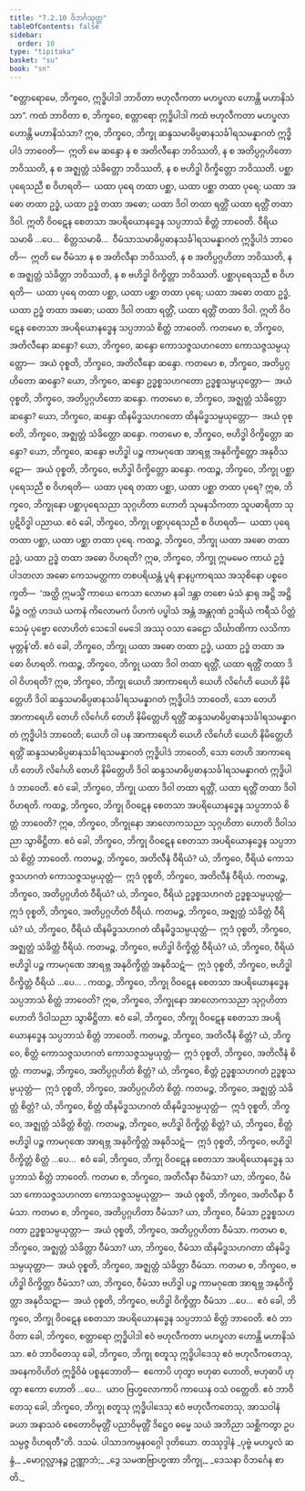 ```yaml
---
title: "7.2.10 ဝိဘင်္ဂသုတ္တ"
tableOfContents: false
sidebar:
  order: 10
type: "tipitaka"
basket: "su"
book: "sn"
---
```



<DynamicBreadcrumb />

<Division number="832" book="sn" e="ch" v="18" p="408">

<Paragraph number="1440" book="sn">
“စတ္တာရောမေ, ဘိက္ခဝေ, ဣဒ္ဓိပါဒါ ဘာဝိတာ ဗဟုလီကတာ မဟပ္ဖလာ ဟောန္တိ မဟာနိသံသာ”.
</Paragraph>

<Paragraph number="1441" book="sn">
ကထံ ဘာဝိတာ စ, ဘိက္ခဝေ, စတ္တာရော ဣဒ္ဓိပါဒါ ကထံ ဗဟုလီကတာ မဟပ္ဖလာ ဟောန္တိ မဟာနိသံသာ? ဣဓ, ဘိက္ခဝေ, ဘိက္ခု ဆန္ဒသမာဓိပ္ပဓာနသင်္ခါရသမန္နာဂတံ ဣဒ္ဓိပါဒံ ဘာဝေတိ—  ဣတိ မေ ဆန္ဒော န စ အတိလီနော ဘဝိဿတိ, န စ အတိပ္ပဂ္ဂဟိတော ဘဝိဿတိ, န စ အဇ္ဈတ္တံ သံခိတ္တော ဘဝိဿတိ, န စ ဗဟိဒ္ဓါ ဝိက္ခိတ္တော ဘဝိဿတိ. ပစ္ဆာပုရေသညီ စ ဝိဟရတိ—  ယထာ ပုရေ တထာ ပစ္ဆာ, ယထာ ပစ္ဆာ တထာ ပုရေ; ယထာ အဓော တထာ ဥဒ္ဓံ, ယထာ ဥဒ္ဓံ တထာ အဓော; ယထာ ဒိဝါ တထာ ရတ္တိံ ယထာ ရတ္တိံ တထာ ဒိဝါ. ဣတိ ဝိဝဋေန စေတသာ အပရိယောနဒ္ဓေန သပ္ပဘာသံ စိတ္တံ ဘာဝေတိ. ဝီရိယသမာဓိ …ပေ…  စိတ္တသမာဓိ…  ဝီမံသာသမာဓိပ္ပဓာနသင်္ခါရသမန္နာဂတံ ဣဒ္ဓိပါဒံ ဘာဝေတိ—  ဣတိ မေ ဝီမံသာ န စ အတိလီနာ ဘဝိဿတိ, န စ အတိပ္ပဂ္ဂဟိတာ ဘဝိဿတိ, န စ အဇ္ဈတ္တံ သံခိတ္တာ ဘဝိဿတိ, န စ ဗဟိဒ္ဓါ ဝိက္ခိတ္တာ ဘဝိဿတိ. ပစ္ဆာပုရေသညီ စ ဝိဟရတိ—  ယထာ ပုရေ တထာ ပစ္ဆာ, ယထာ ပစ္ဆာ တထာ ပုရေ; ယထာ အဓော တထာ ဥဒ္ဓံ, ယထာ ဥဒ္ဓံ တထာ အဓော; ယထာ ဒိဝါ တထာ ရတ္တိံ, ယထာ ရတ္တိံ တထာ ဒိဝါ. ဣတိ ဝိဝဋေန စေတသာ အပရိယောနဒ္ဓေန သပ္ပဘာသံ စိတ္တံ ဘာဝေတိ.
</Paragraph>

<Paragraph number="1442" book="sn">
ကတမော စ, ဘိက္ခဝေ, အတိလီနော ဆန္ဒော? ယော, ဘိက္ခဝေ, ဆန္ဒော ကောသဇ္ဇသဟဂတော ကောသဇ္ဇသမ္ပယုတ္တော—  အယံ ဝုစ္စတိ, ဘိက္ခဝေ, အတိလီနော ဆန္ဒော.
</Paragraph>

<Paragraph number="1443" book="sn">
ကတမော စ, ဘိက္ခဝေ, အတိပ္ပဂ္ဂဟိတော ဆန္ဒော? ယော, ဘိက္ခဝေ, ဆန္ဒော ဥဒ္ဓစ္စသဟဂတော ဥဒ္ဓစ္စသမ္ပယုတ္တော—  အယံ ဝုစ္စတိ, ဘိက္ခဝေ, အတိပ္ပဂ္ဂဟိတော ဆန္ဒော.
</Paragraph>

<Paragraph number="1444" book="sn">
ကတမော စ, ဘိက္ခဝေ, အဇ္ဈတ္တံ သံခိတ္တော ဆန္ဒော? ယော, ဘိက္ခဝေ, ဆန္ဒော ထိနမိဒ္ဓသဟဂတော ထိနမိဒ္ဓသမ္ပယုတ္တော—  အယံ ဝုစ္စတိ, ဘိက္ခဝေ, အဇ္ဈတ္တံ သံခိတ္တော ဆန္ဒော.
</Paragraph>

<Paragraph number="1445" book="sn">
ကတမော စ, ဘိက္ခဝေ, ဗဟိဒ္ဓါ ဝိက္ခိတ္တော ဆန္ဒော? ယော, ဘိက္ခဝေ, ဆန္ဒော ဗဟိဒ္ဓါ ပဉ္စ ကာမဂုဏေ အာရဗ္ဘ အနုဝိက္ခိတ္တော အနုဝိသဋော—  အယံ ဝုစ္စတိ, ဘိက္ခဝေ, ဗဟိဒ္ဓါ ဝိက္ခိတ္တော ဆန္ဒော.
</Paragraph>

<Paragraph number="1446" book="sn">
ကထဉ္စ, ဘိက္ခဝေ, ဘိက္ခု ပစ္ဆာပုရေသညီ စ ဝိဟရတိ—  ယထာ ပုရေ တထာ ပစ္ဆာ, ယထာ ပစ္ဆာ တထာ ပုရေ? ဣဓ, ဘိက္ခဝေ, ဘိက္ခုနော ပစ္ဆာပုရေသညာ သုဂ္ဂဟိတာ ဟောတိ သုမနသိကတာ သူပဓာရိတာ သုပ္ပဋိဝိဒ္ဓါ ပညာယ. ဧဝံ ခေါ, ဘိက္ခဝေ, ဘိက္ခု ပစ္ဆာပုရေသညီ စ ဝိဟရတိ—  ယထာ ပုရေ တထာ ပစ္ဆာ, ယထာ ပစ္ဆာ တထာ ပုရေ.
</Paragraph>

<Paragraph number="1447" book="sn">
ကထဉ္စ, ဘိက္ခဝေ, ဘိက္ခု ယထာ အဓော တထာ ဥဒ္ဓံ, ယထာ ဥဒ္ဓံ တထာ အဓော ဝိဟရတိ? ဣဓ, ဘိက္ခဝေ, ဘိက္ခု ဣမမေဝ ကာယံ ဥဒ္ဓံ ပါဒတလာ အဓော ကေသမတ္ထကာ တစပရိယန္တံ ပူရံ နာနပ္ပကာရဿ အသုစိနော ပစ္စဝေက္ခတိ—  ‘အတ္ထိ ဣမသ္မိံ ကာယေ ကေသာ လောမာ နခါ ဒန္တာ တစော မံသံ နှာရု အဋ္ဌိ အဋ္ဌိမိဉ္ဇံ ဝက္ကံ ဟဒယံ ယကနံ ကိလောမကံ ပိဟကံ ပပ္ဖါသံ အန္တံ အန္တဂုဏံ ဥဒရိယံ ကရီသံ ပိတ္တံ သေမှံ ပုဗ္ဗော လောဟိတံ သေဒေါ မေဒေါ အဿု ဝသာ ခေဠော သိင်္ဃာဏိကာ လသိကာ မုတ္တန်’တိ. ဧဝံ ခေါ, ဘိက္ခဝေ, ဘိက္ခု ယထာ အဓော တထာ ဥဒ္ဓံ, ယထာ ဥဒ္ဓံ တထာ အဓော ဝိဟရတိ.
</Paragraph>

<Paragraph number="1448" book="sn">
ကထဉ္စ, ဘိက္ခဝေ, ဘိက္ခု ယထာ ဒိဝါ တထာ ရတ္တိံ, ယထာ ရတ္တိံ တထာ ဒိဝါ ဝိဟရတိ? ဣဓ, ဘိက္ခဝေ, ဘိက္ခု ယေဟိ အာကာရေဟိ ယေဟိ လိင်္ဂေဟိ ယေဟိ နိမိတ္တေဟိ ဒိဝါ ဆန္ဒသမာဓိပ္ပဓာနသင်္ခါရသမန္နာဂတံ ဣဒ္ဓိပါဒံ ဘာဝေတိ, သော တေဟိ အာကာရေဟိ တေဟိ လိင်္ဂေဟိ တေဟိ နိမိတ္တေဟိ ရတ္တိံ ဆန္ဒသမာဓိပ္ပဓာနသင်္ခါရသမန္နာဂတံ ဣဒ္ဓိပါဒံ ဘာဝေတိ; ယေဟိ ဝါ ပန အာကာရေဟိ ယေဟိ လိင်္ဂေဟိ ယေဟိ နိမိတ္တေဟိ ရတ္တိံ ဆန္ဒသမာဓိပ္ပဓာနသင်္ခါရသမန္နာဂတံ ဣဒ္ဓိပါဒံ ဘာဝေတိ, သော တေဟိ အာကာရေဟိ တေဟိ လိင်္ဂေဟိ တေဟိ နိမိတ္တေဟိ ဒိဝါ ဆန္ဒသမာဓိပ္ပဓာနသင်္ခါရသမန္နာဂတံ ဣဒ္ဓိပါဒံ ဘာဝေတိ. ဧဝံ ခေါ, ဘိက္ခဝေ, ဘိက္ခု ယထာ ဒိဝါ တထာ ရတ္တိံ, ယထာ ရတ္တိံ တထာ ဒိဝါ ဝိဟရတိ.
</Paragraph>

<Paragraph number="1449" book="sn">
ကထဉ္စ, ဘိက္ခဝေ, ဘိက္ခု ဝိဝဋေန စေတသာ အပရိယောနဒ္ဓေန သပ္ပဘာသံ စိတ္တံ ဘာဝေတိ? ဣဓ, ဘိက္ခဝေ, ဘိက္ခုနော အာလောကသညာ သုဂ္ဂဟိတာ ဟောတိ ဒိဝါသညာ သွာဓိဋ္ဌိတာ. ဧဝံ ခေါ, ဘိက္ခဝေ, ဘိက္ခု ဝိဝဋေန စေတသာ အပရိယောနဒ္ဓေန သပ္ပဘာသံ စိတ္တံ ဘာဝေတိ.
</Paragraph>

<Paragraph number="1450" book="sn">
ကတမဉ္စ, ဘိက္ခဝေ, အတိလီနံ ဝီရိယံ? ယံ, ဘိက္ခဝေ, ဝီရိယံ ကောသဇ္ဇသဟဂတံ ကောသဇ္ဇသမ္ပယုတ္တံ—  ဣဒံ ဝုစ္စတိ, ဘိက္ခဝေ, အတိလီနံ ဝီရိယံ.
</Paragraph>

<Paragraph number="1451" book="sn">
ကတမဉ္စ, ဘိက္ခဝေ, အတိပ္ပဂ္ဂဟိတံ ဝီရိယံ? ယံ, ဘိက္ခဝေ, ဝီရိယံ ဥဒ္ဓစ္စသဟဂတံ ဥဒ္ဓစ္စသမ္ပယုတ္တံ—  ဣဒံ ဝုစ္စတိ, ဘိက္ခဝေ, အတိပ္ပဂ္ဂဟိတံ ဝီရိယံ.
</Paragraph>

<Paragraph number="1452" book="sn">
ကတမဉ္စ, ဘိက္ခဝေ, အဇ္ဈတ္တံ သံခိတ္တံ ဝီရိယံ? ယံ, ဘိက္ခဝေ, ဝီရိယံ ထိနမိဒ္ဓသဟဂတံ ထိနမိဒ္ဓသမ္ပယုတ္တံ—  ဣဒံ ဝုစ္စတိ, ဘိက္ခဝေ, အဇ္ဈတ္တံ သံခိတ္တံ ဝီရိယံ.
</Paragraph>

<Paragraph number="1453" book="sn">
ကတမဉ္စ, ဘိက္ခဝေ, ဗဟိဒ္ဓါ ဝိက္ခိတ္တံ ဝီရိယံ? ယံ, ဘိက္ခဝေ, ဝီရိယံ ဗဟိဒ္ဓါ ပဉ္စ ကာမဂုဏေ အာရဗ္ဘ အနုဝိက္ခိတ္တံ အနုဝိသဋံ—  ဣဒံ ဝုစ္စတိ, ဘိက္ခဝေ, ဗဟိဒ္ဓါ ဝိက္ခိတ္တံ ဝီရိယံ …ပေ… .
</Paragraph>

<Paragraph number="1454" book="sn">
ကထဉ္စ, ဘိက္ခဝေ, ဘိက္ခု ဝိဝဋေန စေတသာ အပရိယောနဒ္ဓေန သပ္ပဘာသံ စိတ္တံ ဘာဝေတိ? ဣဓ, ဘိက္ခဝေ, ဘိက္ခုနော အာလောကသညာ သုဂ္ဂဟိတာ ဟောတိ ဒိဝါသညာ သွာဓိဋ္ဌိတာ. ဧဝံ ခေါ, ဘိက္ခဝေ, ဘိက္ခု ဝိဝဋေန စေတသာ အပရိယောနဒ္ဓေန သပ္ပဘာသံ စိတ္တံ ဘာဝေတိ.
</Paragraph>

<Paragraph number="1455" book="sn">
ကတမဉ္စ, ဘိက္ခဝေ, အတိလီနံ စိတ္တံ? ယံ, ဘိက္ခဝေ, စိတ္တံ ကောသဇ္ဇသဟဂတံ ကောသဇ္ဇသမ္ပယုတ္တံ—  ဣဒံ ဝုစ္စတိ, ဘိက္ခဝေ, အတိလီနံ စိတ္တံ.
</Paragraph>

<Paragraph number="1456" book="sn">
ကတမဉ္စ, ဘိက္ခဝေ, အတိပ္ပဂ္ဂဟိတံ စိတ္တံ? ယံ, ဘိက္ခဝေ, စိတ္တံ ဥဒ္ဓစ္စသဟဂတံ ဥဒ္ဓစ္စသမ္ပယုတ္တံ—  ဣဒံ ဝုစ္စတိ, ဘိက္ခဝေ, အတိပ္ပဂ္ဂဟိတံ စိတ္တံ.
</Paragraph>

<Paragraph number="1457" book="sn">
ကတမဉ္စ, ဘိက္ခဝေ, အဇ္ဈတ္တံ သံခိတ္တံ စိတ္တံ? ယံ, ဘိက္ခဝေ, စိတ္တံ ထိနမိဒ္ဓသဟဂတံ ထိနမိဒ္ဓသမ္ပယုတ္တံ—  ဣဒံ ဝုစ္စတိ, ဘိက္ခဝေ, အဇ္ဈတ္တံ သံခိတ္တံ စိတ္တံ.
</Paragraph>

<Paragraph number="1458" book="sn">
ကတမဉ္စ, ဘိက္ခဝေ, ဗဟိဒ္ဓါ ဝိက္ခိတ္တံ စိတ္တံ? ယံ, ဘိက္ခဝေ, စိတ္တံ ဗဟိဒ္ဓါ ပဉ္စ ကာမဂုဏေ အာရဗ္ဘ အနုဝိက္ခိတ္တံ အနုဝိသဋံ—  ဣဒံ ဝုစ္စတိ, ဘိက္ခဝေ, ဗဟိဒ္ဓါ ဝိက္ခိတ္တံ စိတ္တံ …ပေ…  ဧဝံ ခေါ, ဘိက္ခဝေ, ဘိက္ခု ဝိဝဋေန စေတသာ အပရိယောနဒ္ဓေန သပ္ပဘာသံ စိတ္တံ ဘာဝေတိ.
</Paragraph>

<Paragraph number="1459" book="sn">
ကတမာ စ, ဘိက္ခဝေ, အတိလီနာ ဝီမံသာ? ယာ, ဘိက္ခဝေ, ဝီမံသာ ကောသဇ္ဇသဟဂတာ ကောသဇ္ဇသမ္ပယုတ္တာ—  အယံ ဝုစ္စတိ, ဘိက္ခဝေ, အတိလီနာ ဝီမံသာ.
</Paragraph>

<Paragraph number="1460" book="sn">
ကတမာ စ, ဘိက္ခဝေ, အတိပ္ပဂ္ဂဟိတာ ဝီမံသာ? ယာ, ဘိက္ခဝေ, ဝီမံသာ ဥဒ္ဓစ္စသဟဂတာ ဥဒ္ဓစ္စသမ္ပယုတ္တာ—  အယံ ဝုစ္စတိ, ဘိက္ခဝေ, အတိပ္ပဂ္ဂဟိတာ ဝီမံသာ.
</Paragraph>

<Paragraph number="1461" book="sn">
ကတမာ စ, ဘိက္ခဝေ, အဇ္ဈတ္တံ သံခိတ္တာ ဝီမံသာ? ယာ, ဘိက္ခဝေ, ဝီမံသာ ထိနမိဒ္ဓသဟဂတာ ထိနမိဒ္ဓသမ္ပယုတ္တာ—  အယံ ဝုစ္စတိ, ဘိက္ခဝေ, အဇ္ဈတ္တံ သံခိတ္တာ ဝီမံသာ.
</Paragraph>

<Paragraph number="1462" book="sn">
ကတမာ စ, ဘိက္ခဝေ, ဗဟိဒ္ဓါ ဝိက္ခိတ္တာ ဝီမံသာ? ယာ, ဘိက္ခဝေ, ဝီမံသာ ဗဟိဒ္ဓါ ပဉ္စ ကာမဂုဏေ အာရဗ္ဘ အနုဝိက္ခိတ္တာ အနုဝိသဋာ—  အယံ ဝုစ္စတိ, ဘိက္ခဝေ, ဗဟိဒ္ဓါ ဝိက္ခိတ္တာ ဝီမံသာ …ပေ…  ဧဝံ ခေါ, ဘိက္ခဝေ, ဘိက္ခု ဝိဝဋေန စေတသာ အပရိယောနဒ္ဓေန သပ္ပဘာသံ စိတ္တံ ဘာဝေတိ. ဧဝံ ဘာဝိတာ ခေါ, ဘိက္ခဝေ, စတ္တာရော ဣဒ္ဓိပါဒါ ဧဝံ ဗဟုလီကတာ မဟပ္ဖလာ ဟောန္တိ မဟာနိသံသာ.
</Paragraph>

<Paragraph number="1463" book="sn">
ဧဝံ ဘာဝိတေသု ခေါ, ဘိက္ခဝေ, ဘိက္ခု စတူသု ဣဒ္ဓိပါဒေသု ဧဝံ ဗဟုလီကတေသု, အနေကဝိဟိတံ ဣဒ္ဓိဝိဓံ ပစ္စနုဘောတိ—  ဧကောပိ ဟုတွာ ဗဟုဓာ ဟောတိ, ဗဟုဓာပိ ဟုတွာ ဧကော ဟောတိ …ပေ…  ယာဝ ဗြဟ္မလောကာပိ ကာယေန ဝသံ ဝတ္တေတိ. ဧဝံ ဘာဝိတေသု ခေါ, ဘိက္ခဝေ, ဘိက္ခု စတူသု ဣဒ္ဓိပါဒေသု ဧဝံ ဗဟုလီကတေသု, အာသဝါနံ ခယာ အနာသဝံ စေတောဝိမုတ္တိံ ပညာဝိမုတ္တိံ ဒိဋ္ဌေဝ ဓမ္မေ သယံ အဘိညာ သစ္ဆိကတွာ ဥပသမ္ပဇ္ဇ ဝိဟရတီ”တိ.

</Paragraph>
</Division>

<Paragraph number="1464" type="center" book="sn">
ဒသမံ.



</Paragraph>

<Paragraph number="1465" type="center" book="sn">
ပါသာဒကမ္ပနဝဂ္ဂေါ ဒုတိယော.



</Paragraph>

<Paragraph number="1466" type="center" book="sn">
တဿုဒ္ဒါနံ


</Paragraph>

<Paragraph number="1467" type="verses" book="sn">
_ပုဗ္ဗံ မဟပ္ဖလံ ဆန္ဒံ,_  
_မောဂ္ဂလ္လာနဉ္စ ဥဏ္ဏာဘံ;_  
_ဒွေ သမဏဗြာဟ္မဏာ ဘိက္ခု,_  
_ဒေသနာ ဝိဘင်္ဂေန စာတိ._
</Paragraph>